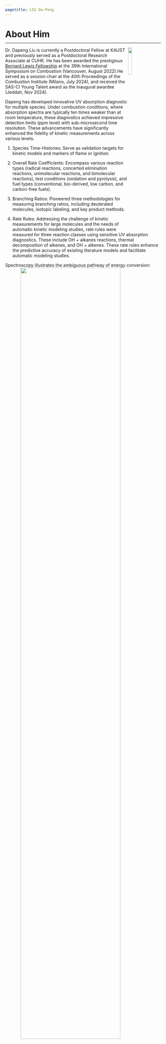 ```yaml
---
pagetitle: LIU Da-Peng
---
```

<link rel="stylesheet" href="styles.css" type="text/css">


<h1 id="about">About Him</h1>
<hr style="margin-top:-8px; border-width: 2px">

<div>
<img src="files/profile.jpg" style="width:15%; margin-right: 30px" align="right">


Dr. Dapeng Liu is currently a Postdoctoral Fellow at KAUST and previously served as a Postdoctoral Research Associate at CUHK. He has been awarded the prestigious [Bernard Lewis Fellowship](https://www.combustioninstitute.org/bernard_lewis_fellowship.php) at the 39th International Symposium on Combustion (Vancouver, August 2022).He served as a session chair at the 40th Proceedings of the Combustion Institute (Milano, July 2024), and received the SAS-CI Young Talent award as the inaugural awardee (Jeddah, Nov 2024). 

Dapeng has developed innovative UV absorption diagnostic for multiple species. Under combustion conditions, where absorption spectra are typically ten times weaker than at room temperature, these diagnostics achieved impressive detection limits (ppm level) with sub-microsecond time resolution. These advancements have significantly enhanced the fidelity of kinetic measurements across various levels.

(1)	Species Time-Histories: Serve as validation targets for kinetic models and markers of flame or ignition.

(2)	Overall Rate Coefficients: Encompass various reaction types (radical reactions, concerted elimination reactions, unimolecular reactions, and bimolecular reactions), test conditions (oxidation and pyrolysis), and fuel types (conventional, bio-derived, low carbon, and carbon-free fuels).

(3)	Branching Ratios: Pioneered three methodologies for measuring branching ratios, including deuterated molecules, isotopic labeling, and key product methods.

(4)	Rate Rules: Addressing the challenge of kinetic measurements for large molecules and the needs of automatic kinetic modeling studies, rate rules were measured for three reaction classes using sensitive UV absorption diagnostics. These include OH + alkanes reactions, thermal decomposition of alkenes, and OH + alkenes. These rate rules enhance the predictive accuracy of existing literature models and facilitate automatic modeling studies.

Spectroscopy illustrates the ambiguous pathway of energy conversion:
<img src="files/research.jpg" style="width:80%;display: block; margin-left: auto; margin-right: auto;">

</div>

You can find his CV [here](files/Dapeng_resume_Nov_2024.pdf).


<h1 id="pub"> Publications</h1>
<div style="margin-top:-5px">
<span>
  Jump to year: &nbsp;
  <a href="#2025">2025</a>,&nbsp;
  <a href="#2024">2024</a>,&nbsp;
  <a href="#2023">2023</a>,&nbsp;
  <a href="#2022">2022</a>,&nbsp;
  <a href="#2021">2021</a>,&nbsp;
  <a href="#2020">2020</a>,&nbsp;
  <a href="#2019">2019</a>,&nbsp;
  <a href="#2018">2018</a>,&nbsp;
  <a href="#2017">2017</a>.
</span>
</div>

<h3 id="2025"> 2025</h3> 
<div>
<span>
[<i class="fa fa-file-pdf"></i> ](https://www.sciencedirect.com/science/article/pii/S0010218024005583)
**Empirical Rate Rules for Hydroxyl Radical Reactions with Alkenes**
</span><br>
<span>
<u>Dapeng Liu</u>, Aamir Farooq#
</span><br>
<span>
*Combustion and Flame, 2025*
</span><br>
</p>
</div>


<h3 id="2024"> 2024</h3> 
<div>
<span>
[<i class="fa fa-file-pdf"></i> ](https://www.sciencedirect.com/science/article/pii/S0010218024003274)
**Thermal decomposition of alkenes: role of allylic C-C bond cleavage**
</span><br>
<span>
<u>Dapeng Liu</u>, Aamir Farooq#
</span><br>
<span>
*Combustion and Flame, 2024*
</span><br>
</p>
</div>


<div>
<span>
[<i class="fa fa-file-pdf"></i> ](https://www.sciencedirect.com/science/article/pii/S1540748924001202)
**Heptanone isomers as a biofuel: Reactivity with OH radicals**
</span><br>
<span>
<u>Dapeng Liu</u>, Fethi Khaled, Aamir Farooq#
</span><br>
<span>
*Proceedinngs of the Combustion Institue, 2024*
</span><br>
</p>
</div>

<div>
<span>
[<i class="fa fa-file-pdf"></i> ](https://www.sciencedirect.com/science/article/pii/S0010218024002013)
**Investigation of Cyclopentene + OH and Cyclopentene Thermal Decomposition Reactions**
</span><br>
<span>
<u>Dapeng Liu</u>, Fethi Khaled, Wei Ren, Aamir Farooq#
</span><br>
<span>
*Combustion and Flame, 2024*
</span><br>
</p>
</div>

<div>
<span>
[<i class="fa fa-file-pdf"></i> ](https://www.sciencedirect.com/science/article/pii/S0010218023006636)
**Allylic-alkylic C-C bond decomposition in 1-butene and 1-pentene**
</span><br>
<span>
 Chengyu Zhou, <u>Dapeng Liu#</u>, Aamir Farooq#
</span><br>
<span>
*Combustion and Flame, 2024*
</span><br>
</p>
</div>

<div>
<span>
[<i class="fa fa-file-pdf"></i> ](https://www.sciencedirect.com/science/article/pii/S0010218024000312)
**A theoretical and experimental study of 2-ethylfuran+ OH reaction**
</span><br>
<span>
 Li Fu, <u>Dapeng Liu</u>,... , Hongbo Ning#, Wei Ren#, Aamir Farooq
</span><br>
<span>
*Combustion and Flame, 2024*
</span><br>
</p>
</div>

<img src="files/SASCI_award.jpg" style="width:60%;display: block; margin-left: auto; margin-right: auto;">

<h3 id="2023"> 2023</h3> 
<div>
<span>
[<i class="fa fa-file-pdf"></i> ](https://www.sciencedirect.com/science/article/pii/S0010218023001554)
**Gamma-valerolactone (GVL) as a biofuel: Investigation of GVL thermal decomposition and GVL+ OH reaction**
</span><br>
<span>
 <u>Dapeng Liu</u>, Aamir Farooq
</span><br>
<span>
*Combustion and Flame, 2023*
</span><br>
</p>
</div>

<div>
<span>
[<i class="fa fa-file-pdf"></i> ](https://www.sciencedirect.com/science/article/pii/S0010218023001554)
**Reaction kinetics for high pressure hydrogen oxy-combustion in the presence of high levels of H2O and CO2**
</span><br>
<span>
Ashkan Beigzadeh, ... ,<u>Dapeng Liu</u>, ..., Aamir Farooq
</span><br>
<span>
*Combustion and Flame, 2023*
</span><br>
</p>
</div>

<div>
<span>
[<i class="fa fa-file-pdf"></i> ](https://www.sciencedirect.com/science/article/abs/pii/S0010218023002286)
**Investigation of thermal decomposition of nitrobenzene: An energetic material**
</span><br>
<span>
 <u>Dapeng Liu</u>, Aamir Farooq
</span><br>
<span>
*Combustion and Flame, 2023*
</span><br>
</p>
</div>


<img src="files/XJTU_workshop.jpg" style="width:60%;display: block; margin-left: auto; margin-right: auto;">

<h3 id="2022"> 2022</h3> 
<div>
<span>
[<i class="fa fa-file-pdf"></i> ](https://www.sciencedirect.com/science/article/pii/S0010218022004540)
**Investigation of cyclohexene thermal decomposition and cyclohexene + OH reactions**
</span><br>
<span>
 <u>Dapeng Liu</u>, Aamir Farooq
</span><br>
<span>
*Combustion and Flame, 2022*
</span><br>
</p>
</div>

<div>
<span>
[<i class="fa fa-file-pdf"></i> ](https://www.sciencedirect.com/science/article/pii/S1540748922000943)
**Reaction kinetics of OH radicals with 1, 3, 5-trimethyl benzene: An experimental and theoretical study**
</span><br>
<span>
 <u>Dapeng Liu</u>, Binod R. Giri,Tam V-T. Mai,Lam K. Huynh, Aamir Farooq
</span><br>
<span>
*Proceedings of the Combustion Institute, 2022*
</span><br>
</p>
</div>

<div>
<span>
[<i class="fa fa-file-pdf"></i> ](https://www.sciencedirect.com/science/article/pii/S1540748922001006)
**Investigation of the kinetics of conjugated diolefins using UV absorption spectroscopy**
</span><br>
<span>
 <u>Dapeng Liu</u>, Aamir Farooq
</span><br>
<span>
*Proceedings of the Combustion Institute, 2022*
</span><br>
</p>
</div>

<div>
<span>
[<i class="fa fa-file-pdf"></i> ](https://pubs.rsc.org/en/content/articlehtml/2022/cp/d2cp00737a)
**The effect of hydrogen bonding on the reactivity of OH radicals with prenol and isoprenol**
</span><br>
<span>
Samah Y. Mohamed,  M. Monge-Palacio,Binod Giri, Fethi Khaled, <u>Dapeng Liu</u>, Aamir Farooq, S. Mani Sarathy
</span><br>
<span>
*Physical Chemistry Chemical Physics, 2022*
</span><br>
</p>
</div>


<img src="files/B_L_F.jpg" style="width:60%;display: block; margin-left: auto; margin-right: auto;">

<h3 id="2021"> 2021</h3> 
<div>
<span>
[<i class="fa fa-file-pdf"></i> ](https://www.sciencedirect.com/science/article/pii/S0010218021002935)
**A comprehensive study on low-temperature oxidation chemistry of cyclohexane. II**
</span><br>
<span>
Jiabiao Zou, Hanfeng Jin, <u>Dapeng Liu</u>,Xiaoyuan Zhang, ... Aamir Farooq, Yuyang Li
</span><br>
<span>
*Combustion and Flame, 2021*
</span><br>
</p>
</div>

<div>
<span>
[<i class="fa fa-file-pdf"></i> ](https://pubs.acs.org/doi/full/10.1021/acs.energyfuels.1c01408)
**Symmetric ethers as bioderived fuels: Reactivity with OH radicals**
</span><br>
<span>
Myriam Belmekki, Binod Giri, <u>Dapeng Liu</u>, Aamir Farooq
</span><br>
<span>
*Energy & Fuels , 2021*
</span><br>
</p>
</div>

<div>
<span>
[<i class="fa fa-file-pdf"></i> ](https://www.sciencedirect.com/science/article/pii/S0010218020305368)
**First aromatic ring formation by the radical-chain reaction of vinylacetylene and propargyl**
</span><br>
<span>
Hanfeng Jin, Lili Xing, <u>Dapeng Liu</u>, Junyu Hao, Jiuzhong Yang, Aamir Farooq
</span><br>
<span>
*Combustion and Flame, 2021*
</span><br>
</p>
</div>
<div>
<span>
[<i class="fa fa-file-pdf"></i> ](https://www.sciencedirect.com/science/article/pii/S1540748920304247)
**On the Redox Reactions between Allyl Radicals and NOx**
</span><br>
<span>
<u>Dapeng Liu</u>, Milán Szőri, Béla Viskolcz, Et-touhamiEssbar, Binod Giri, Aamir Farooq
</span><br>
<span>
*Proceedings of the Combustion Institute, 2021*
</span><br>
</p>
</div>
<div>
<span>
[<i class="fa fa-file-pdf"></i> ](https://www.sciencedirect.com/science/article/pii/S1540748920303515)
**Kinetics and Thermochemistry of Cyclichexadienes Reactions with OH Radicals**
</span><br>
<span>
<u>Dapeng Liu</u>, Milán Szőri, Béla Viskolcz, Lam K. Huynh, Binod Giri, Aamir Farooq
</span><br>
<span>
*Proceedings of the Combustion Institute, 2021*
</span><br>
</p>
</div>

<img src="files/journal_cover.jpg" style="width:40%;display: block; margin-left: auto; margin-right: auto;">

<h3 id="2020"> 2020</h3> 
<div>
<span>
[<i class="fa fa-file-pdf"></i> ](https://www.sciencedirect.com/science/article/pii/S1540748920304806)
**High Temperature Branching Ratio of Acetaldehyde + OH Reaction**
</span><br>
<span>
<u>Dapeng Liu</u>, Binod Giri, Aamir Farooq
</span><br>
<span>
*Proceedings of the Combustion Institute, 2020*
</span><br>
</p>
</div>


<div>
<span>
[<i class="fa fa-file-pdf"></i> ](https://www.sciencedirect.com/science/article/pii/S1540748920302509)
**A high temperature shock tube study of phenyl recombination reaction using laser absorption spectroscopy**
</span><br>
<span>
Hanfeng Jin, <u>Dapeng Liu</u>, Binod Giri,Aamir Farooq
</span><br>
<span>
*Proceedings of the Combustion Institute, 2020*
</span><br>
</p>
</div>

<div>
<span>
[<i class="fa fa-file-pdf"></i> ](https://www.sciencedirect.com/science/article/pii/S0010218020301176)
**Chemical kinetics of hydroxyl reactions with cyclopentadiene and indene**
</span><br>
<span>
Hanfeng Jin, <u>Dapeng Liu</u>, Jiabiao Zou,Junyu Hao,Can Shao, Mani Sarathy,Aamir Farooq
</span><br>
<span>
*Combustion and Flame, 2020*
</span><br>
</p>
</div>


<div>
<span>
[<i class="fa fa-file-pdf"></i> ](https://www.mdpi.com/1424-8220/20/12/3602)
**QCL-Based Dual-Comb Spectrometer for Multi-Species Measurements at High Temperatures and High Pressures**
</span><br>
<span>
Guangle Zhang, Raphael Horvath, <u>Dapeng Liu</u>, Markus Geiser, Aamir Farooq
</span><br>
<span>
*Proceedings of the Combustion Institute , 2020*
</span><br>
</p>
</div>


<div>
<span>
[<i class="fa fa-file-pdf"></i> ](https://www.sciencedirect.com/science/article/pii/S1540748920305095)
**A mid-infrared diagnostic for benzene using a tunable difference-frequency-generation laser**
</span><br>
<span>
Mohammad Khaled Shakfa, Mhanna Mhanna, Hanfeng Jin, <u>Dapeng Liu</u>,Khalil Djebbi,Marco Marangoni, Aamir Farooq
</span><br>
<span>
*Sensors , 2020*
</span><br>
</p>
</div>


<h3 id="2019"> 2019</h3> 
<div>
<span>
[<i class="fa fa-file-pdf"></i> ](https://pubs.acs.org/doi/10.1021/acs.jpca.9b00691)
**Cyclic Ketones as Future Fuels: Reactivity with OH Radicals (journal cover paper)**
</span><br>
<span>
<u>Dapeng Liu</u>, Binod Giri, Aamir Farooq
</span><br>
<span>
*The Journal of Physical Chemistry A , 2019*
</span><br>
</p>
</div>
<div>
<span>
[<i class="fa fa-file-pdf"></i> ](https://pubs.acs.org/doi/10.1021/acs.jpca.8b10997)
**Insights into the Reactions of Hydroxyl Radical with Diolefins from Atmospheric to Combustion Environments**
</span><br>
<span>
Fethi Khaled, Binod Giri, <u>Dapeng Liu</u>, Emmanuel Assaf, Christa Fittschen, Aamir Farooq
</span><br>
<span>
*The Journal of Physical Chemistry A, 2019*
</span><br>
</p>
</div>


<h3 id="2018"> 2018</h3> 
<div>
<span>
[<i class="fa fa-file-pdf"></i> ](https://www.sciencedirect.com/science/article/pii/S1540748918301858)
**A shock tube kinetic study on the branching ratio of methanol+ OH reaction**
</span><br>
<span>
<u>Dapeng Liu</u>, Binod Giri, Aamir Farooq
</span><br>
<span>
*Proceedings of the Combustion Institute, 2018*
</span><br>
</p>
</div>


<div>
<span>
[<i class="fa fa-file-pdf"></i> ](https://pubs.rsc.org/en/content/articlelanding/2018/cp/c8cp02075b#!divAbstract)
**A theoretical and shock tube kinetic study on hydrogen abstraction from phenyl formate**
</span><br>
<span>
Hongbo Ning, <u>Dapeng Liu</u>, Junjun Wu, Liuhao Ma, Wei Ren, Aamir Farooq
</span><br>
<span>
*Physical Chemistry Chemical Physics, 2018*
</span><br>
</p>
</div>

<h3 id="2017"> 2017</h3> 
<div>
<span>
[<i class="fa fa-file-pdf"></i> ](https://pubs.acs.org/doi/abs/10.1021/acs.jpca.6b10576)
**H-Abstraction by OH From Large Branched Alkanes: Overall Rate Measurements and Site-Specific Tertiary Rate Calculations**
</span><br>
<span>
<u>Dapeng Liu</u>, Fethi Khaled, Binod Giri, Emmanuel Assaf, Christa Fittschen, Aamir Farooq
</span><br>
<span>
*The Journal of Physical Chemistry A, 2017*
</span><br>
</p>
</div>



<h1 id="edu"> Education</h1>
<div>
<span>
[<i class="fa fa-university"></i> ](https://ccrc.kaust.edu.sa/)
**KAUST, Clean Combustion Research Center (CCRC)**
</span><br>
<span>
<u>*Ph.D,[Mechanical Engineering](https://pse.kaust.edu.sa/the-mechanical-engineering-program)*</u>
<span><br>
<span>
Supervised by [Prof. Aamir Farooq](https://faster.kaust.edu.sa)
</span><br>
<span>
*Aug 2015 - Nov 2021, Jeddah, Saudi Arabia*
</span><br>
</p>
</div>


<div>
<span>
[<i class="fa fa-university"></i> ](http://en.xjtu.edu.cn/)
**Xi'an Jiaotong University (XJTU)**
</span><br>
<span>
<u>*Bachelor, [Energy and Power Engineering School](https://epe.xjtu.edu.cn/home/Research/Key_Labs___Engineering_Center.htm)*</u>
<span><br>
<span>
*Aug 2010 - Jun 2014, Xi'An, China*
</span><br>
</p>
</div>


<h1 id="work"> Work Experience</h1>
<div>
<span>
[<i class="fa fa-university"></i> ](https://www.rengroup.mae.cuhk.edu.hk/people)
**Advanced Laser Diagnostics Laboratory,CUHK**
</span><br>
<span>
<u>*Postdoc Research Associate*</u>
<span><br>
with [Prof. Wei Ren](https://www.rengroup.mae.cuhk.edu.hk/principal-investigator)
</span><br>
<span>
*Sep 2022 - present, HKSAR*
</span><br>
</p>
</div>

<div>
<span>
[<i class="fa fa-university"></i> ]()
**Alfa Laval (Jiangyin) Manufacturing Co., Ltd.**
</span><br>
<span>
<u>*Production Engineer*</u>
<span><br>
<span>
*Sep 2014 - Jun 2015, Wuxi, China*
</span><br>
</p>
</div>


<h1 id="contact"> Contact</h1>
<div>
<span>
[<i class="fa fa-map-marked-alt"></i> ](https://maps.kaust.edu.sa/maps/#/?xy=510709.27,2467149.18&zoom=10)4th floor, Al-Kindi West Block, KAUST, KSA
</span><br>
<span>
[<i class="fa fa-phone"></i> ]() +966 056-701-0084 
</span><br>
<span>
[<i class="fa fa-envelope"></i> ](https://mail.google.com/mail/u/0/#inbox?compose=CllgCHrjDqLvzQDDhhGLbCkqNFcZmklgxKMccKhgZcHPwgMWKSjHxWhLXxQtpkgBsKgtmwlwhpL) "dapeng.liu" AT "kaust.edu.sa"
</span>
</div>
